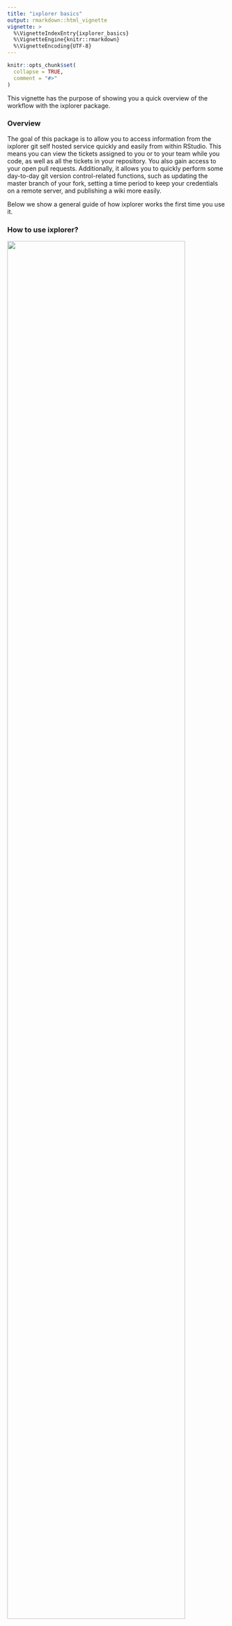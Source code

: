 ```yaml
---
title: "ixplorer basics"
output: rmarkdown::html_vignette
vignette: >
  %\VignetteIndexEntry{ixplorer_basics}
  %\VignetteEngine{knitr::rmarkdown}
  %\VignetteEncoding{UTF-8}
---
```


```r
knitr::opts_chunk$set(
  collapse = TRUE,
  comment = "#>"
)
```

This vignette has the purpose of showing you a quick overview of the workflow with 
the ixplorer package. 

### Overview

The goal of this package is to allow you to access information 
from the ixplorer git self hosted service quickly and easily from within RStudio.
This means you can view the tickets assigned to you or to your team while you code, 
as well as all the tickets in your repository. You also gain access to your open 
pull requests.
Additionally, it allows you to quickly perform some day-to-day git version 
control-related functions, such as updating the master branch of your fork, setting 
a time period to keep your credentials on a remote server, and publishing a wiki
more easily.

Below we show a general guide of how ixplorer works the first time you
use it.

### How to use ixplorer?

![](img/ixplorer_steps.png){width=90%}

The fist step is to get credentials from ixplorer, then you use the 
authentication function to identify yourself, with this step you are
giving the necessary information so that the ixplorer package can
get you your tickets.

If this is not your first time using ixplorer, use the ixploring tab
in the authentication gadget to move between your saved instances and 
repos.

Once you are finished you can delete your credentials if necessary
using delete_credentials().
This is particularly recommended when you are using a shared computer.

### Functions of ixplorer

Overall you will be able to:

* create a ticket with create_tickets()
* look at the tickets assigned to you with current_tickets()
* get a tibble with the open and closed tickets of a repo with
list_open_tickets() and list_closed_tickets().
* get a tibble with your open pull requests with list_open_pr().
* automatically sync your master branch from your upstream with synch_branch().
* set a timeout for your git credentials when you are working in a remote server 
with set_git_timeout().
* easily publish the wiki of your repo with publish_wiki().

### More information

Visit the additional vignettes to get more information about how to use this package.

* **ixplorer** vignette gives further information on the purpose and 
functions of this package.
* **credentials** vignette goes through the step by step process of getting your credentials from ixplorer.
* **dictionary** introduces common terms used when talking about git version control, such as repo, project, ticket and pull request.
